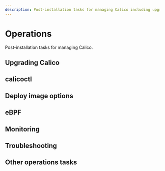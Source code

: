 ```yaml
---
description: Post-installation tasks for managing Calico including upgrading and troubleshooting.
---
```



# Operations

Post-installation tasks for managing Calico.

## Upgrading Calico

<DocCardLinkLayout>
  <DocCardLink docId='operations/upgrading/kubernetes-upgrade' />
  <DocCardLink docId='operations/upgrading/openshift-upgrade' />
  <DocCardLink docId='operations/upgrading/openstack-upgrade' />
</DocCardLinkLayout>


## calicoctl

<DocCardLinkLayout>
  <DocCardLink docId='operations/calicoctl/install' />
  <DocCardLink docId='operations/calicoctl/configure/overview' />
  <DocCardLink docId='operations/calicoctl/configure/etcd' />
  <DocCardLink docId='operations/calicoctl/configure/kdd' />
</DocCardLinkLayout>

## Deploy image options

<DocCardLinkLayout>
  <DocCardLink docId='operations/image-options/imageset' />
  <DocCardLink docId='operations/image-options/alternate-registry' />
</DocCardLinkLayout>

## eBPF

<DocCardLinkLayout>
  <DocCardLink docId='operations/ebpf/use-cases-ebpf' />
  <DocCardLink docId='operations/ebpf/enabling-ebpf' />
  <DocCardLink docId='operations/ebpf/install' />
  <DocCardLink docId='operations/ebpf/troubleshoot-ebpf' />
</DocCardLinkLayout>

## Monitoring

<DocCardLinkLayout>
  <DocCardLink docId='operations/monitor/monitor-component-metrics' />
  <DocCardLink docId='operations/monitor/monitor-component-visual' />
</DocCardLinkLayout>

## Troubleshooting

<DocCardLinkLayout>
  <DocCardLink docId='operations/troubleshoot/troubleshooting' />
  <DocCardLink docId='operations/troubleshoot/commands' />
  <DocCardLink docId='operations/troubleshoot/component-logs' />
  <DocCardLink docId='operations/troubleshoot/vpp' />
</DocCardLinkLayout>

## Other operations tasks

<DocCardLinkLayout>
  <DocCardLink docId='operations/datastore-migration' />
  <DocCardLink docId='operations/operator-migration' />
  <DocCardLink docId='operations/install-apiserver' />
  <DocCardLink docId='operations/decommissioning-a-node' />
  <DocCardLink docId='operations/fips' />
  <DocCardLink docId='operations/certificate-management' />
</DocCardLinkLayout>
